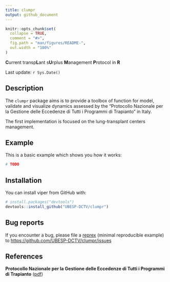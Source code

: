 ```yaml
---
title: clumpr
output: github_document
---
```


<!-- README.md is generated from README.Rmd. Please edit that file -->

```r
knitr::opts_chunk$set(
  collapse = TRUE,
  comment = "#>",
  fig.path = "man/figures/README-",
  out.width = "100%"
)
```

**C**urrent transp**L**ant s**U**rplus **M**anagement **P**rotocol in **R**

Last update: `r Sys.Date()`

## Description

The `clumpr` package aims is to provide a toolbox of function for model,
validate and visualize dynamics assessed by the "Protocollo Nazionale per la
Gestione delle Eccedenze di Tutti i Programmi di Trapianto" in Italy.

The first implementation is focused on the lung-transplant centers
management.



## Example

This is a basic example which shows you how it works:


```r
# TODO
```



## Installation

You can install viper from GitHub with:

```r
# install.packages("devtools")
devtools::install_github("UBESP-DCTV/clumpr")
```



## Bug reports
If you encounter a bug, please file a
[reprex](https://github.com/tidyverse/reprex) (minimal reproducible example)
to <https://github.com/UBESP-DCTV/clumpr/issues>



## References

**Protocollo Nazionale per la Gestione delle Eccedenze di Tutti i Programmi
di Trapianto** ([pdf](http://www.policlinico.mi.it/AMM/nitp/area_operatore/linee_guida/03/ProtocolloNazionaleGestioneEccedenzeCNTO140804.pdf))
